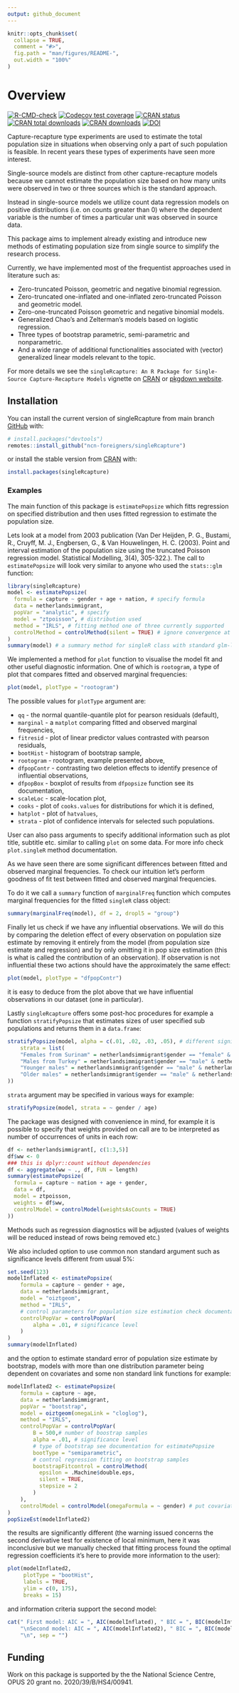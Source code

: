 ```yaml
---
output: github_document
---
```


<!-- README.md is generated from README.Rmd. Please edit that file -->

```r
knitr::opts_chunk$set(
  collapse = TRUE,
  comment = "#>",
  fig.path = "man/figures/README-",
  out.width = "100%"
)
```

# Overview

<!-- badges: start -->
[![R-CMD-check](https://github.com/ncn-foreigners/singleRcapture/workflows/R-CMD-check/badge.svg)](https://github.com/ncn-foreigners/singleRcapture/actions)
[![Codecov test coverage](https://codecov.io/gh/ncn-foreigners/singleRcapture/branch/main/graph/badge.svg)](https://app.codecov.io/gh/ncn-foreigners/singleRcapture?branch=main)
[![CRAN status](https://www.r-pkg.org/badges/version/singleRcapture)](https://CRAN.R-project.org/package=singleRcapture)
[![CRAN total downloads](https://cranlogs.r-pkg.org/badges/grand-total/singleRcapture)](https://cran.r-project.org/package=singleRcapture)
[![CRAN downloads](https://cranlogs.r-pkg.org/badges/singleRcapture)](https://cran.r-project.org/package=singleRcapture)
[![DOI](https://zenodo.org/badge/DOI/10.5281/zenodo.8436043.svg)](https://doi.org/10.5281/zenodo.8436043)
<!-- badges: end -->

Capture-recapture type experiments are used to estimate the total population size
in situations when observing only a part of such population is feasible. In recent
years these types of experiments have seen more interest.

Single-source models are distinct from other capture-recapture models because
we cannot estimate the population size based on how many units were observed
in two or three sources which is the standard approach.

Instead in single-source models we utilize count data regression models on positive
distributions (i.e. on counts greater than 0) where the dependent variable
is the number of times a particular unit was observed in source data.

This package aims to implement already existing and introduce new methods
of estimating population size from single source to simplify the research process.

Currently, we have implemented most of the frequentist approaches used in literature such as:

- Zero-truncated Poisson, geometric and negative binomial regression.
- Zero-truncated one-inflated and one-inflated zero-truncated Poisson and geometric model.
- Zero-one-truncated Poisson geometric and negative binomial models.
- Generalized Chao's and Zelterman's models based on logistic regression.
- Three types of bootstrap parametric, semi-parametric and nonparametric.
- And a wide range of additional functionalities associated with (vector) generalized linear models relevant to the topic.

For more details we see the `singleRcapture: An R Package for Single-Source Capture-Recapture Models` vignette on [CRAN](https://cran.r-project.org/web/packages/singleRcapture/vignettes/singleRcapture.html) or [pkgdown website](https://ncn-foreigners.github.io/singleRcapture/articles/singleRcapture.html).

## Installation

You can install the current version of singleRcapture from main branch [GitHub](https://github.com/ncn-foreigners/singleRcapture) with:

```r
# install.packages("devtools")
remotes::install_github("ncn-foreigners/singleRcapture")
```

or install the stable version from [CRAN](https://cran.r-project.org/package=singleRcapture) with:

```r
install.packages(singleRcapture)
```

### Examples

The main function of this package is `estimatePopsize` which fitts regression
on specified distribution and then uses fitted regression to estimate the
population size. 

Lets look at a model from 2003 publication (Van Der Heijden, P. G., Bustami, R., Cruyff, M. J., Engbersen, G., & Van Houwelingen, H. C. (2003). Point and interval estimation of the population size using the truncated Poisson regression model. Statistical Modelling, 3(4), 305-322.). The call to `estimatePopsize` will look very similar to anyone who used the 
`stats::glm` function:

```r
library(singleRcapture)
model <- estimatePopsize(
  formula = capture ~ gender + age + nation, # specify formula
  data = netherlandsimmigrant,
  popVar = "analytic", # specify 
  model = "ztpoisson", # distribution used
  method = "IRLS", # fitting method one of three currently supported
  controlMethod = controlMethod(silent = TRUE) # ignore convergence at half step warning
)
summary(model) # a summary method for singleR class with standard glm-like output and population size estimation resutls
```

We implemented a method for `plot` function to visualise the model fit and other
useful diagnostic information. One of which is `rootogram`, a type of plot
that compares fitted and observed marginal frequencies:

```r
plot(model, plotType = "rootogram")
```

The possible values for `plotType` argument are:

- `qq` - the normal quantile-quantile plot for pearson residuals (default),
- `marginal` - a `matplot` comparing fitted and observed marginal frequencies,
- `fitresid` - plot of linear predictor values contrasted with pearson residuals,
- `bootHist` - histogram of bootstrap sample,
- `rootogram` - rootogram, example presented above,
- `dfpopContr` - contrasting two deletion effects to identify presence of influential observations,
- `dfpopBox` - boxplot of results from `dfpopsize` function see its documentation,
- `scaleLoc` - scale-location plot,
- `cooks` - plot of `cooks.values` for distributions for which it is defined,
- `hatplot` - plot of `hatvalues`,
- `strata` - plot of confidence intervals for selected such populations.

User can also pass arguments to specify additional information such as plot 
title, subtitle etc. similar to calling `plot` on some data. For more info
check `plot.singleR` method documentation.

As we have seen there are some significant differences between fitted and
observed marginal frequencies. To check our intuition let's perform
goodness of fit test between fitted and observed marginal frequencies.

To do it we call a `summary` function of `marginalFreq` function which
computes marginal frequencies for the fitted `singleR` class object:

```r
summary(marginalFreq(model), df = 2, dropl5 = "group")
```

Finally let us check if we have any influential observations. We will do this
by comparing the deletion effect of every observation on population size estimate
by removing it entirely from the model (from population size estimate and regression)
and by only omitting it in pop size estimation (this is what is called the
contribution of an observation). If observation is not influential these two 
actions should have the approximately the same effect:

```r
plot(model, plotType = "dfpopContr")
```

it is easy to deduce from the plot above that we have influential observations in
our dataset (one in particular).  

Lastly `singleRcapture` offers some post-hoc procedures for example a function 
`stratifyPopsize` that estimates sizes of user specified sub populations and
returns them in a `data.frame`:

```r
stratifyPopsize(model, alpha = c(.01, .02, .03, .05), # different significance level for each sub population
    strata = list(
    "Females from Surinam" = netherlandsimmigrant$gender == "female" & netherlandsimmigrant$nation == "Surinam",
    "Males from Turkey" = netherlandsimmigrant$gender == "male" & netherlandsimmigrant$nation == "Turkey",
    "Younger males" = netherlandsimmigrant$gender == "male" & netherlandsimmigrant$age == "<40yrs",
    "Older males" = netherlandsimmigrant$gender == "male" & netherlandsimmigrant$age == ">40yrs"
))
```

`strata` argument may be specified in various ways for example: 

```r
stratifyPopsize(model, strata = ~ gender / age)
```

The package was designed with convenience in mind, for example it is possible
to specify that weights provided on call are to be interpreted as number of 
occurrences of units in each row:

```r
df <- netherlandsimmigrant[, c(1:3,5)]
df$ww <- 0
### this is dplyr::count without dependencies
df <- aggregate(ww ~ ., df, FUN = length)
summary(estimatePopsize(
  formula = capture ~ nation + age + gender, 
  data = df, 
  model = ztpoisson, 
  weights = df$ww,
  controlModel = controlModel(weightsAsCounts = TRUE)
))
```

Methods such as regression diagnostics will be adjusted (values of weights will
be reduced instead of rows being removed etc.)

We also included option to use common non standard argument such as 
significance levels different from usual 5%:

```r
set.seed(123)
modelInflated <- estimatePopsize(
    formula = capture ~ gender + age,
    data = netherlandsimmigrant,
    model = "oiztgeom",
    method = "IRLS",
    # control parameters for population size estimation check documentation of controlPopVar
    controlPopVar = controlPopVar(
        alpha = .01, # significance level 
    )
)
summary(modelInflated)
```

and the option to estimate standard error of population size estimate by 
bootstrap, models with more than one distribution parameter being dependent 
on covariates and some non standard link functions for example:

```r
modelInflated2 <- estimatePopsize(
    formula = capture ~ age,
    data = netherlandsimmigrant,
    popVar = "bootstrap",
    model = oiztgeom(omegaLink = "cloglog"),
    method = "IRLS",
    controlPopVar = controlPopVar(
        B = 500,# number of boostrap samples
        alpha = .01, # significance level 
        # type of bootstrap see documentation for estimatePopsize
        bootType = "semiparametric",
        # control regression fitting on bootstrap samples
        bootstrapFitcontrol = controlMethod(
          epsilon = .Machine$double.eps, 
          silent = TRUE, 
          stepsize = 2
        )
    ),
    controlModel = controlModel(omegaFormula = ~ gender) # put covariates on omega i.e. the inflation parameter
)
popSizeEst(modelInflated2)
```

the results are significantly different (the warning issued concerns the second derivative test for existence of local minimum, here it was inconclusive but we manually checked that fitting process
found the optimal regression coefficients it's here to provide more information
to the user):

```r
plot(modelInflated2, 
     plotType = "bootHist", 
     labels = TRUE, 
     ylim = c(0, 175),
     breaks = 15)
```

and information criteria support the second model:

```r
cat(" First model: AIC = ", AIC(modelInflated), " BIC = ", BIC(modelInflated),
    "\nSecond model: AIC = ", AIC(modelInflated2), " BIC = ", BIC(modelInflated2), 
    "\n", sep = "")
```

## Funding

Work on this package is supported by the the National Science Centre, OPUS 20 grant no. 2020/39/B/HS4/00941.   
